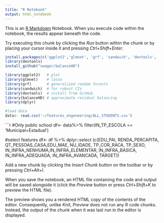 ```yaml
---
title: "R Notebook"
output: html_notebook
---
```


This is an [R Markdown](http://rmarkdown.rstudio.com) Notebook. When you execute code within the notebook, the results appear beneath the code. 

Try executing this chunk by clicking the *Run* button within the chunk or by placing your cursor inside it and pressing *Ctrl+Shift+Enter*. 
```r
install.packages(c('ggplot2','glmnet', 'grf', 'sandwich', 'devtools', 'dplyr'))
library(devtools)
install_github("swager/balanceHD")
```


```r


library(ggplot2)   # plot
library(glmnet)    # lasso
library(grf)       # generalized random forests
library(sandwich)  # for robust CIs
library(devtools)  # install from GitHub 
library(balanceHD) # approximate residual balancing
library(dplyr)
```


```r
#load data
data<- read.csv('~/features_engeneering/ALL_STUDENTS.csv')
```


```r
#Only public school
df<- data%>% filter(IN_TP_ESCOLA == 'Municipal+Estadual')

#select features
df<- df %>% dplyr::select (c(EDU_PAI, RENDA_PERCAPITA, QT_PESSOAS_CASA,EDU_MAE, NU_IDADE, TP_COR_RACA, TP_SEXO,
                             IN_INFRA_NENHUMA,IN_INFRA_ELEMENTAR, IN_INFRA_BASICA, IN_INFRA_ADEQUADA, IN_INFRA_AVANCADA,
                             TARGET))



Add a new chunk by clicking the *Insert Chunk* button on the toolbar or by pressing *Ctrl+Alt+I*.

When you save the notebook, an HTML file containing the code and output will be saved alongside it (click the *Preview* button or press *Ctrl+Shift+K* to preview the HTML file).

The preview shows you a rendered HTML copy of the contents of the editor. Consequently, unlike *Knit*, *Preview* does not run any R code chunks. Instead, the output of the chunk when it was last run in the editor is displayed.

